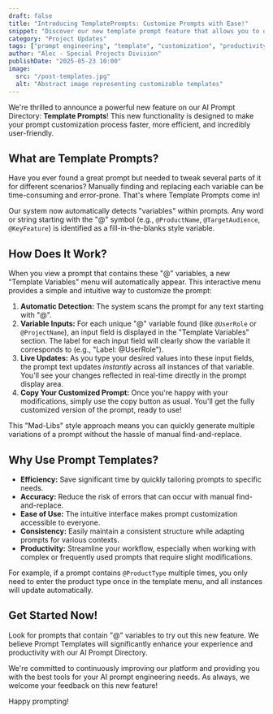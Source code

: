 ```yaml
---
draft: false
title: "Introducing TemplatePrompts: Customize Prompts with Ease!"
snippet: "Discover our new template prompt feature that allows you to quickly customize prompts using fill-in-the-blanks style variables. Effortlessly tailor prompts to your specific needs before copying."
category: "Project Updates"
tags: ["prompt engineering", "template", "customization", "productivity", "feature", "ai tools"]
author: "Alec - Special Projects Division"
publishDate: "2025-05-23 10:00"
image:
  src: "/post-templates.jpg"
  alt: "Abstract image representing customizable templates"
---
```


We're thrilled to announce a powerful new feature on our AI Prompt Directory: **Template Prompts**! This new functionality is designed to make your prompt customization process faster, more efficient, and incredibly user-friendly.

## What are Template Prompts?

Have you ever found a great prompt but needed to tweak several parts of it for different scenarios? Manually finding and replacing each variable can be time-consuming and error-prone. That's where Template Prompts come in!

Our system now automatically detects "variables" within prompts. Any word or string starting with the "@" symbol (e.g., `@ProductName`, `@TargetAudience`, `@KeyFeature`) is identified as a fill-in-the-blanks style variable.

## How Does It Work?

When you view a prompt that contains these "@" variables, a new "Template Variables" menu will automatically appear. This interactive menu provides a simple and intuitive way to customize the prompt:

1.  **Automatic Detection:** The system scans the prompt for any text starting with "@".
2.  **Variable Inputs:** For each unique "@" variable found (like `@UserRole` or `@ProjectName`), an input field is displayed in the "Template Variables" section. The label for each input field will clearly show the variable it corresponds to (e.g., "Label: @UserRole").
3.  **Live Updates:** As you type your desired values into these input fields, the prompt text updates *instantly* across all instances of that variable. You'll see your changes reflected in real-time directly in the prompt display area.
4.  **Copy Your Customized Prompt:** Once you're happy with your modifications, simply use the copy button as usual. You'll get the fully customized version of the prompt, ready to use!

This "Mad-Libs" style approach means you can quickly generate multiple variations of a prompt without the hassle of manual find-and-replace.

## Why Use Prompt Templates?

*   **Efficiency:** Save significant time by quickly tailoring prompts to specific needs.
*   **Accuracy:** Reduce the risk of errors that can occur with manual find-and-replace.
*   **Ease of Use:** The intuitive interface makes prompt customization accessible to everyone.
*   **Consistency:** Easily maintain a consistent structure while adapting prompts for various contexts.
*   **Productivity:** Streamline your workflow, especially when working with complex or frequently used prompts that require slight modifications.

For example, if a prompt contains `@ProductType` multiple times, you only need to enter the product type once in the template menu, and all instances will update automatically.

## Get Started Now!

Look for prompts that contain "@" variables to try out this new feature. We believe Prompt Templates will significantly enhance your experience and productivity with our AI Prompt Directory.

We're committed to continuously improving our platform and providing you with the best tools for your AI prompt engineering needs. As always, we welcome your feedback on this new feature!

Happy prompting!